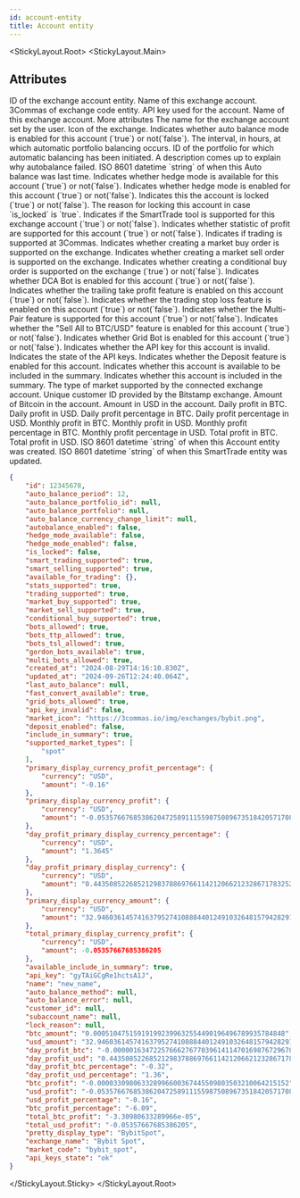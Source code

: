 ```yaml
---
id: account-entity
title: Account entity
---
```



<StickyLayout.Root>
<StickyLayout.Main>

## Attributes

<ApiParam name='id' type='integer' id="id">
  ID of the exchange account entity.
</ApiParam>

<ApiParam name='exchange_name' type='string' id="exchange_name">
  Name of this exchange account.
</ApiParam>

<ApiParam name='market_code' type='string' id="market_code">
  3Commas of exchange code entity.
</ApiParam>

<ApiParam name='api_key' type='string' id="api_key">
  API key used for the account.
</ApiParam>

<ApiParam name='exchange_name' type='string' id="exchange_name">
  Name of this exchange account.
</ApiParam>

<CollapseAll>
<CollapseAllHeading> More attributes <CollapseAllButton /> </CollapseAllHeading>

<CollapsibleApiParam name="name" type="string" id="name">
  The name for the exchange account set by the user.
</CollapsibleApiParam>

<CollapsibleApiParam name="market_icon" type="string" id="market_icon">
  Icon of the exchange.
</CollapsibleApiParam>

<CollapsibleApiParam name='autobalance_enabled' type='boolean' id="autobalance_enabled">
  Indicates whether auto balance mode is enabled for this account (`true`) or not(`false`).
</CollapsibleApiParam>

<CollapsibleApiParam name='auto_balance_period' type='integer' id="auto_balance_period">
  The interval, in hours, at which automatic portfolio balancing occurs.
</CollapsibleApiParam>

<CollapsibleApiParam name='auto_balance_portfolio_id' type='integer' id="auto_balance_portfolio_id">
  ID of the portfolio for which automatic balancing has been initiated.
</CollapsibleApiParam>

<CollapsibleApiParam name='auto_balance_error' type='string or null' id="auto_balance_error">
  A description comes up to explain why autobalance failed.
</CollapsibleApiParam>

<CollapsibleApiParam name='last_auto_balance' type='string or null' id="last_auto_balance">
  ISO 8601 datetime `string` of when this Auto balance was last time.
</CollapsibleApiParam>

<CollapsibleApiParam name='hedge_mode_available' type='boolean' id="hedge_mode_available">
  Indicates whether hedge mode is available for this account (`true`) or not(`false`).
</CollapsibleApiParam>

<CollapsibleApiParam name='hedge_mode_enabled' type='boolean' id="hedge_mode_enabled">
  Indicates whether hedge mode is enabled for this account (`true`) or not(`false`).
</CollapsibleApiParam>

<CollapsibleApiParam name='is_locked' type='boolean' id="is_locked">
  Indicates this the account is locked (`true`) or not(`false`).
</CollapsibleApiParam>

<CollapsibleApiParam name='lock_reason' type='string or null' id="lock_reason">
  The reason for locking this account in case `is_locked` is `true`.
</CollapsibleApiParam>

<CollapsibleApiParam name='smart_trading_supported' type='boolean' id="smart_trading_supported">
  Indicates if the SmartTrade tool is supported for this exchange account (`true`) or not(`false`).
</CollapsibleApiParam>

<CollapsibleApiParam name='stats_supported' type='boolean' id="stats_supported">
  Indicates whether statistic of profit are supported for this account (`true`) or not(`false`).
</CollapsibleApiParam>

<CollapsibleApiParam name='trading_supported' type='boolean' id="trading_supported">
  Indicates if trading is supported at 3Commas.
</CollapsibleApiParam>

<CollapsibleApiParam name='market_buy_supported' type='boolean' id="market_buy_supported">
  Indicates whether creating a market buy order is supported on the exchange.
</CollapsibleApiParam>

<CollapsibleApiParam name='market_sell_supported' type='boolean' id="market_sell_supported">
  Indicates whether creating a market sell order is supported on the exchange.
</CollapsibleApiParam>

<CollapsibleApiParam name='conditional_buy_supported' type='boolean' id="conditional_buy_supported">
  Indicates whether creating a conditional buy order is supported on the exchange (`true`) or not(`false`).
</CollapsibleApiParam>

<CollapsibleApiParam name='bots_allowed' type='boolean' id="bots_allowed">
  Indicates whether DCA Bot is enabled for this account (`true`) or not(`false`).
</CollapsibleApiParam>

<CollapsibleApiParam name='bots_ttp_allowed' type='boolean' id="bots_ttp_allowed">
  Indicates whether the trailing take profit feature is enabled on this account (`true`) or not(`false`).
</CollapsibleApiParam>

<CollapsibleApiParam name='bots_tsl_allowed' type='boolean' id="bots_tsl_allowed">
  Indicates whether the trading stop loss feature is enabled on this account (`true`) or not(`false`).
</CollapsibleApiParam>

<CollapsibleApiParam name='multi_bots_allowed' type='boolean' id="multi_bots_allowed">
  Indicates whether the Multi-Pair feature is supported for this account (`true`) or not(`false`).
</CollapsibleApiParam>

<CollapsibleApiParam name='fast_convert_available' type='boolean' id="fast_convert_available">
  Indicates whether the "Sell All to BTC/USD" feature is enabled for this account (`true`) or not(`false`).
</CollapsibleApiParam>

<CollapsibleApiParam name='grid_bots_allowed' type='boolean' id="grid_bots_allowed">
  Indicates whether Grid Bot is enabled for this account (`true`) or not(`false`).
</CollapsibleApiParam>

<CollapsibleApiParam name='api_key_invalid' type='boolean' id="api_key_invalid">
  Indicates whether the API key for this account is invalid.
</CollapsibleApiParam>

<CollapsibleApiParam name='api_keys_state' type='string' id="api_keys_state"> 
  Indicates the state of the API keys.
</CollapsibleApiParam>

<CollapsibleApiParam name='deposit_enabled' type='boolean' id="deposit_enabled">
Indicates whether the Deposit feature is enabled for this account.
</CollapsibleApiParam>

<CollapsibleApiParam name='available_include_in_summary' type='boolean' id="available_include_in_summary">
Indicates whether this account is available to be included in the summary.
</CollapsibleApiParam>

<CollapsibleApiParam name='include_in_summary' type='boolean' id="include_in_summary">
Indicates whether this account is included in the summary.
</CollapsibleApiParam>

<CollapsibleApiParam name='supported_market_types' type='array' id="supported_market_types">
  The type of market supported by the connected exchange account.
</CollapsibleApiParam>

<CollapsibleApiParam name='customer_id' type='string' id="customer_id">
  Unique customer ID provided by the Bitstamp exchange.
</CollapsibleApiParam>

<CollapsibleApiParam name='btc_amount' type='string' id="btc_amount">
  Amount of Bitcoin in the account.
</CollapsibleApiParam>

<CollapsibleApiParam name='usd_amount' type='string' id="usd_amount">
  Amount in USD in the account.
</CollapsibleApiParam>

<CollapsibleApiParam name='day_profit_btc' type='string' id="day_profit_btc">
  Daily profit in BTC.
</CollapsibleApiParam>

<CollapsibleApiParam name='day_profit_usd' type='string' id="day_profit_usd">
  Daily profit in USD.
</CollapsibleApiParam>

<CollapsibleApiParam name='day_profit_btc_percentage' type='number' id="day_profit_btc_percentage">
  Daily profit percentage in BTC.
</CollapsibleApiParam>

<CollapsibleApiParam name='day_profit_usd_percentage' type='number' id="day_profit_usd_percentage">
  Daily profit percentage in USD.
</CollapsibleApiParam>

<CollapsibleApiParam name='btc_profit' type='number' id="btc_profit">
Monthly profit in BTC.
</CollapsibleApiParam>

<CollapsibleApiParam name='usd_profit' type='number' id="usd_profit">
Monthly profit in USD.
</CollapsibleApiParam>

<CollapsibleApiParam name='btc_profit_percentage' type='number' id="btc_profit_percentage">
Monthly profit percentage in BTC.
</CollapsibleApiParam>

<CollapsibleApiParam name='usd_profit_percentage' type='number' id="usd_profit_percentage">
Monthly profit percentage in USD.
</CollapsibleApiParam>

<CollapsibleApiParam name='total_btc_profit' type='number' id="total_btc_profit">
Total profit in BTC.
</CollapsibleApiParam>

<CollapsibleApiParam name='total_usd_profit' type='number' id="total_usd_profit">
  Total profit in USD.
</CollapsibleApiParam>

<CollapsibleApiParam name='created_at' type='string' id="created_at">
ISO 8601 datetime `string` of when this Account entity was created.
</CollapsibleApiParam>

<CollapsibleApiParam name='updated_at' type='string' id="updated_at">
ISO 8601 datetime `string` of when this SmartTrade entity was updated.
</CollapsibleApiParam>
</CollapseAll>
</StickyLayout.Main>
<StickyLayout.Sticky>

```json title="Account Entity"
{
    "id": 12345678,
    "auto_balance_period": 12,
    "auto_balance_portfolio_id": null,
    "auto_balance_portfolio": null,
    "auto_balance_currency_change_limit": null,
    "autobalance_enabled": false,
    "hedge_mode_available": false,
    "hedge_mode_enabled": false,
    "is_locked": false,
    "smart_trading_supported": true,
    "smart_selling_supported": true,
    "available_for_trading": {},
    "stats_supported": true,
    "trading_supported": true,
    "market_buy_supported": true,
    "market_sell_supported": true,
    "conditional_buy_supported": true,
    "bots_allowed": true,
    "bots_ttp_allowed": true,
    "bots_tsl_allowed": true,
    "gordon_bots_available": true,
    "multi_bots_allowed": true,
    "created_at": "2024-08-29T14:16:10.830Z",
    "updated_at": "2024-09-26T12:24:40.064Z",
    "last_auto_balance": null,
    "fast_convert_available": true,
    "grid_bots_allowed": true,
    "api_key_invalid": false,
    "market_icon": "https://3commas.io/img/exchanges/bybit.png",
    "deposit_enabled": false,
    "include_in_summary": true,
    "supported_market_types": [
        "spot"
    ],
    "primary_display_currency_profit_percentage": {
        "currency": "USD",
        "amount": "-0.16"
    },
    "primary_display_currency_profit": {
        "currency": "USD",
        "amount": "-0.05357667685386204725891115598750896735184205717088"
    },
    "day_profit_primary_display_currency_percentage": {
        "currency": "USD",
        "amount": "1.3645"
    },
    "day_profit_primary_display_currency": {
        "currency": "USD",
        "amount": "0.44350852268521298378869766114212066212328671783252"
    },
    "primary_display_currency_amount": {
        "currency": "USD",
        "amount": "32.94603614574163795274108884401249103264815794282912"
    },
    "total_primary_display_currency_profit": {
        "currency": "USD",
        "amount": -0.05357667685386205
    },
    "available_include_in_summary": true,
    "api_key": "gyTAiGCgRe1hctsA1J",
    "name": "new_name",
    "auto_balance_method": null,
    "auto_balance_error": null,
    "customer_id": null,
    "subaccount_name": null,
    "lock_reason": null,
    "btc_amount": "0.000510475159191992399632554490196496789935784848",
    "usd_amount": "32.94603614574163795274108884401249103264815794282912",
    "day_profit_btc": "-0.000001634722576662767703961411470169876729678396865648",
    "day_profit_usd": "0.44350852268521298378869766114212066212328671783252",
    "day_profit_btc_percentage": "-0.32",
    "day_profit_usd_percentage": "1.36",
    "btc_profit": "-0.000033098063328996600367445509803503210064215152",
    "usd_profit": "-0.05357667685386204725891115598750896735184205717088",
    "usd_profit_percentage": "-0.16",
    "btc_profit_percentage": "-6.09",
    "total_btc_profit": "-3.30980633289966e-05",
    "total_usd_profit": "-0.05357667685386205",
    "pretty_display_type": "BybitSpot",
    "exchange_name": "Bybit Spot",
    "market_code": "bybit_spot",
    "api_keys_state": "ok"
}
```
</StickyLayout.Sticky>
</StickyLayout.Root>